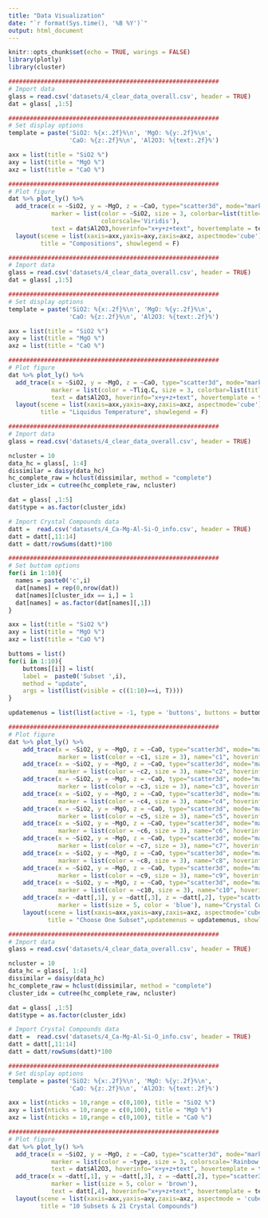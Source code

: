 ```yaml
---
title: "Data Visualization"
date: "`r format(Sys.time(), '%B %Y')`"
output: html_document
---
```



```r
knitr::opts_chunk$set(echo = TRUE, warings = FALSE)
library(plotly)
library(cluster)
```


```r
###########################################################
# Import data
glass = read.csv('datasets/4_clear_data_overall.csv', header = TRUE)
dat = glass[ ,1:5]

###########################################################
# Set display options
template = paste('SiO2: %{x:.2f}%\n', 'MgO: %{y:.2f}%\n', 
                 'CaO: %{z:.2f}%\n', 'Al2O3: %{text:.2f}%')

axx = list(title = "SiO2 %")
axy = list(title = "MgO %")
axz = list(title = "CaO %")

###########################################################
# Plot figure
dat %>% plot_ly() %>%
  add_trace(x = ~SiO2, y = ~MgO, z = ~CaO, type="scatter3d", mode="markers",
            marker = list(color = ~SiO2, size = 3, colorbar=list(title='Al2O3 %'),
                          colorscale='Viridis'), 
            text = dat$Al2O3,hoverinfo="x+y+z+text", hovertemplate = template)%>%
  layout(scene = list(xaxis=axx,yaxis=axy,zaxis=axz, aspectmode='cube'),
         title = "Compositions", showlegend = F)

```


```r
###########################################################
# Import data
glass = read.csv('datasets/4_clear_data_overall.csv', header = TRUE)
dat = glass[ ,1:5]

###########################################################
# Set display options
template = paste('SiO2: %{x:.2f}%\n', 'MgO: %{y:.2f}%\n', 
                 'CaO: %{z:.2f}%\n', 'Al2O3: %{text:.2f}%')

axx = list(title = "SiO2 %")
axy = list(title = "MgO %")
axz = list(title = "CaO %")

###########################################################
# Plot figure
dat %>% plot_ly() %>%
  add_trace(x = ~SiO2, y = ~MgO, z = ~CaO, type="scatter3d", mode="markers",
            marker = list(color = ~Tliq.C, size = 3, colorbar=list(title='Tliq ˚C'), colorscale='Jet'), 
            text = dat$Al2O3, hoverinfo="x+y+z+text", hovertemplate = template)%>%
  layout(scene = list(xaxis=axx,yaxis=axy,zaxis=axz, aspectmode='cube'), 
         title = "Liquidus Temperature", showlegend = F)
```


```r
###########################################################
# Import data
glass = read.csv('datasets/4_clear_data_overall.csv', header = TRUE)

ncluster = 10
data_hc = glass[, 1:4]
dissimilar = daisy(data_hc)
hc_complete_raw = hclust(dissimilar, method = "complete")
cluster_idx = cutree(hc_complete_raw, ncluster)

dat = glass[ ,1:5]
dat$type = as.factor(cluster_idx)

# Import Crystal Compounds data
datt =  read.csv('datasets/4_Ca-Mg-Al-Si-O_info.csv', header = TRUE)
datt = datt[,11:14]
datt = datt/rowSums(datt)*100

###########################################################
# Set buttom options
for(i in 1:10){
  names = paste0('c',i)
  dat[names] = rep(0,nrow(dat))
  dat[names][cluster_idx == i,] = 1
  dat[names] = as.factor(dat[names][,1])
}

axx = list(title = "SiO2 %")
axy = list(title = "MgO %")
axz = list(title = "CaO %")

buttoms = list()
for(i in 1:10){
    buttoms[[i]] = list(
    label =  paste0('Subset ',i),
    method = "update",
    args = list(list(visible = c((1:10)==i, T))))
}

updatemenus = list(list(active = -1, type = 'buttons', buttons = buttoms))

###########################################################
# Plot figure
dat %>% plot_ly() %>%
    add_trace(x = ~SiO2, y = ~MgO, z = ~CaO, type="scatter3d", mode="markers",
              marker = list(color = ~c1, size = 3), name="c1", hoverinfo="none", showlegend = F)%>%
    add_trace(x = ~SiO2, y = ~MgO, z = ~CaO, type="scatter3d", mode="markers",
              marker = list(color = ~c2, size = 3), name="c2", hoverinfo="none", showlegend = F)%>%
    add_trace(x = ~SiO2, y = ~MgO, z = ~CaO, type="scatter3d", mode="markers",
              marker = list(color = ~c3, size = 3), name="c3", hoverinfo="none", showlegend = F)%>%
    add_trace(x = ~SiO2, y = ~MgO, z = ~CaO, type="scatter3d", mode="markers",
              marker = list(color = ~c4, size = 3), name="c4", hoverinfo="none", showlegend = F)%>%
    add_trace(x = ~SiO2, y = ~MgO, z = ~CaO, type="scatter3d", mode="markers",
              marker = list(color = ~c5, size = 3), name="c5", hoverinfo="none", showlegend = F)%>%
    add_trace(x = ~SiO2, y = ~MgO, z = ~CaO, type="scatter3d", mode="markers",
              marker = list(color = ~c6, size = 3), name="c6", hoverinfo="none", showlegend = F)%>%
    add_trace(x = ~SiO2, y = ~MgO, z = ~CaO, type="scatter3d", mode="markers",
              marker = list(color = ~c7, size = 3), name="c7", hoverinfo="none", showlegend = F)%>%
    add_trace(x = ~SiO2, y = ~MgO, z = ~CaO, type="scatter3d", mode="markers",
              marker = list(color = ~c8, size = 3), name="c8", hoverinfo="none", showlegend = F)%>%
    add_trace(x = ~SiO2, y = ~MgO, z = ~CaO, type="scatter3d", mode="markers",
              marker = list(color = ~c9, size = 3), name="c9", hoverinfo="none", showlegend = F)%>%
    add_trace(x = ~SiO2, y = ~MgO, z = ~CaO, type="scatter3d", mode="markers",
              marker = list(color = ~c10, size = 3), name="c10", hoverinfo="none", showlegend = F)%>%
    add_trace(x = ~datt[,1], y = ~datt[,3], z = ~datt[,2], type="scatter3d", mode="markers",
              marker = list(size = 5, color = 'blue'), name="Crystal Compounds", hoverinfo="none", showlegend = T) %>%
    layout(scene = list(xaxis=axx,yaxis=axy,zaxis=axz, aspectmode='cube'),
           title = "Choose One Subset",updatemenus = updatemenus, showlegend = T)
```


```r
###########################################################
# Import data
glass = read.csv('datasets/4_clear_data_overall.csv', header = TRUE)

ncluster = 10
data_hc = glass[, 1:4]
dissimilar = daisy(data_hc)
hc_complete_raw = hclust(dissimilar, method = "complete")
cluster_idx = cutree(hc_complete_raw, ncluster)

dat = glass[ ,1:5]
dat$type = as.factor(cluster_idx)

# Import Crystal Compounds data
datt =  read.csv('datasets/4_Ca-Mg-Al-Si-O_info.csv', header = TRUE)
datt = datt[,11:14]
datt = datt/rowSums(datt)*100

###########################################################
# Set display options
template = paste('SiO2: %{x:.2f}%\n', 'MgO: %{y:.2f}%\n', 
                 'CaO: %{z:.2f}%\n', 'Al2O3: %{text:.2f}%')

axx = list(nticks = 10,range = c(0,100), title = "SiO2 %")
axy = list(nticks = 10,range = c(0,100), title = "MgO %")
axz = list(nticks = 10,range = c(0,100), title = "CaO %")

###########################################################
# Plot figure
dat %>% plot_ly() %>%
  add_trace(x = ~SiO2, y = ~MgO, z = ~CaO, type="scatter3d", mode="markers",
            marker = list(color = ~type, size = 3, colorscale='Rainbow', opacity = 0.8), 
            text = dat$Al2O3, hoverinfo="x+y+z+text", hovertemplate = template)%>%
  add_trace(x = ~datt[,1], y = ~datt[,3], z = ~datt[,2], type="scatter3d", mode="markers",
            marker = list(size = 5, color = 'brown'), 
            text = datt[,4], hoverinfo="x+y+z+text", hovertemplate = template, showlegend = FALSE)%>% 
  layout(scene = list(xaxis=axx,yaxis=axy,zaxis=axz, aspectmode = 'cube'),
         title = "10 Subsets & 21 Crystal Compounds")
```

